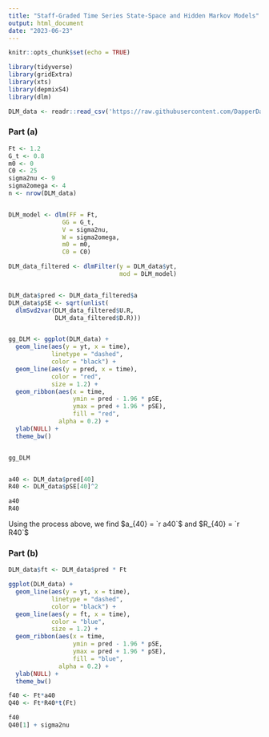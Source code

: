 ```yaml
---
title: "Staff-Graded Time Series State-Space and Hidden Markov Models"
output: html_document
date: "2023-06-23"
---
```


```r
knitr::opts_chunk$set(echo = TRUE)

library(tidyverse)
library(gridExtra)
library(xts)
library(depmixS4)
library(dlm)

DLM_data <- readr::read_csv('https://raw.githubusercontent.com/DapperDataAnalyst/Advanced_Predictive_Models/main/DLM_Data.csv')

```

### Part (a)

```r
Ft <- 1.2
G_t <- 0.8
m0 <- 0
C0 <- 25
sigma2nu <- 9
sigma2omega <- 4
n <- nrow(DLM_data)


DLM_model <- dlm(FF = Ft,
               GG = G_t,
               V = sigma2nu,
               W = sigma2omega,
               m0 = m0,
               C0 = C0) 

DLM_data_filtered <- dlmFilter(y = DLM_data$yt,
                               mod = DLM_model)


DLM_data$pred <- DLM_data_filtered$a
DLM_data$pSE <- sqrt(unlist(
  dlmSvd2var(DLM_data_filtered$U.R, 
             DLM_data_filtered$D.R)))


gg_DLM <- ggplot(DLM_data) +
  geom_line(aes(y = yt, x = time), 
            linetype = "dashed",
            color = "black") +
  geom_line(aes(y = pred, x = time),
            color = "red",
            size = 1.2) +
  geom_ribbon(aes(x = time, 
                  ymin = pred - 1.96 * pSE,
                  ymax = pred + 1.96 * pSE),
                  fill = "red",
              alpha = 0.2) +
  ylab(NULL) +
  theme_bw()


gg_DLM


a40 <- DLM_data$pred[40]
R40 <- DLM_data$pSE[40]^2

a40
R40

```

Using the process above, we find $a_{40} = `r a40`$ and $R_{40} = `r R40`$

### Part (b)

```r

DLM_data$ft <- DLM_data$pred * Ft

ggplot(DLM_data) +
  geom_line(aes(y = yt, x = time), 
            linetype = "dashed",
            color = "black") +
  geom_line(aes(y = ft, x = time),
            color = "blue",
            size = 1.2) +
  geom_ribbon(aes(x = time, 
                  ymin = pred - 1.96 * pSE,
                  ymax = pred + 1.96 * pSE),
                  fill = "blue",
              alpha = 0.2) +
  ylab(NULL) +
  theme_bw()

f40 <- Ft*a40
Q40 <- Ft*R40*t(Ft)

f40
Q40[1] + sigma2nu

```



